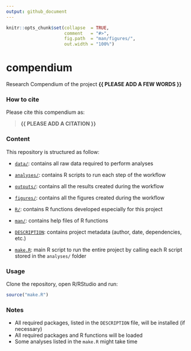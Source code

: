 ```yaml
---
output: github_document
---
```


<!-- README.md is generated from README.Rmd. Please edit that file -->


```r
knitr::opts_chunk$set(collapse  = TRUE,
                      comment   = "#>",
                      fig.path  = "man/figures/",
                      out.width = "100%")
```



# compendium


<!-- badges: start -->
<!-- badges: end -->


Research Compendium of the project **{{ PLEASE ADD A FEW WORDS }}**



### How to cite

Please cite this compendium as: 

> **{{ PLEASE ADD A CITATION }}**



### Content

This repository is structured as follow:

- [`data/`](https://github.com/Ecosystem-Assessments/compendium/tree/master/data):
contains all raw data required to perform analyses

- [`analyses/`](https://github.com/Ecosystem-Assessments/compendium/tree/master/analyses/):
contains R scripts to run each step of the workflow

- [`outputs/`](https://github.com/Ecosystem-Assessments/compendium/tree/master/outputs):
contains all the results created during the workflow

- [`figures/`](https://github.com/Ecosystem-Assessments/compendium/tree/master/figures):
contains all the figures created during the workflow

- [`R/`](https://github.com/Ecosystem-Assessments/compendium/tree/master/R):
contains R functions developed especially for this project

- [`man/`](https://github.com/Ecosystem-Assessments/compendium/tree/master/man):
contains help files of R functions

- [`DESCRIPTION`](https://github.com/Ecosystem-Assessments/compendium/tree/master/DESCRIPTION):
contains project metadata (author, date, dependencies, etc.)

- [`make.R`](https://github.com/Ecosystem-Assessments/compendium/tree/master/make.R):
main R script to run the entire project by calling each R script stored in the `analyses/` folder



### Usage

Clone the repository, open R/RStudio and run:

```r
source("make.R")
```



### Notes

- All required packages, listed in the `DESCRIPTION` file, will be installed (if necessary)
- All required packages and R functions will be loaded
- Some analyses listed in the `make.R` might take time
